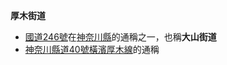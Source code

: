 '''厚木街道'''

* [[國道246號|國道246號]]在[[神奈川縣|神奈川縣]]的通稱之一，也稱'''大山街道'''
* [[神奈川縣道40號橫濱厚木線|神奈川縣道40號橫濱厚木線]]的通稱

{{Disambig|HMJD|cat=四字消歧义}}
{{DEFAULTSORT:Atsugi kaido}}